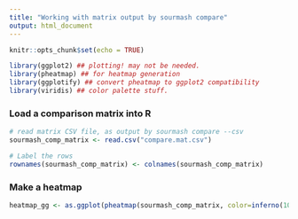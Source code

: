 ```yaml
---
title: "Working with matrix output by sourmash compare"
output: html_document
---
```


```r
knitr::opts_chunk$set(echo = TRUE)
```

```r
library(ggplot2) ## plotting! may not be needed.
library(pheatmap) ## for heatmap generation
library(ggplotify) ## convert pheatmap to ggplot2 compatibility
library(viridis) ## color palette stuff.
```

### Load a comparison matrix into R

```r
# read matrix CSV file, as output by sourmash compare --csv
sourmash_comp_matrix <- read.csv("compare.mat.csv")

# Label the rows
rownames(sourmash_comp_matrix) <- colnames(sourmash_comp_matrix)
```

### Make a heatmap

```r
heatmap_gg <- as.ggplot(pheatmap(sourmash_comp_matrix, color=inferno(10), cellwidth=10, cellheight=10, fontsize_row=5, fontsize_col=5))
```

